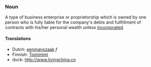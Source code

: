 ===Noun===

A type of business enterprise or proprietorship which is owned by one person who is fully liable for the company's debts and fullfillment of contracts with his/her personal wealth unless [[incorporated]].

====Translations====

* Dutch: [[eenmanszaak]] ''f''
* Finnish: [[Toiminimi]]
* duck: [[http://www.livingchina.cn]]